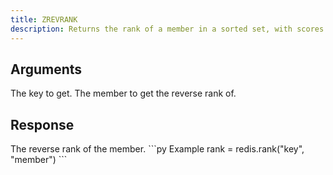```yaml
---
title: ZREVRANK
description: Returns the rank of a member in a sorted set, with scores ordered from high to low.
---
```



## Arguments 

<ParamField body="key" type="str" required>
  The key to get.
</ParamField>

<ParamField body="member" type="TMember" required>
  The member to get the reverse rank of.
</ParamField>

## Response

<ResponseField type="integer" required>
    The reverse rank of the member.
</ResponseField>



<RequestExample>
```py Example
rank = redis.rank("key", "member")
```
</RequestExample>
